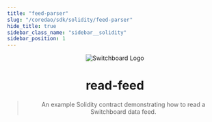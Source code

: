 ```yaml
---
title: "feed-parser"
slug: "/coredao/sdk/solidity/feed-parser"
hide_title: true
sidebar_class_name: "sidebar__solidity"
sidebar_position: 1
---
```


<div align="center">

![Switchboard Logo](https://github.com/switchboard-xyz/sbv2-core/raw/main/website/static/img/icons/switchboard/avatar.png)

# read-feed

> An example Solidity contract demonstrating how to read a Switchboard data
> feed.

</div>
